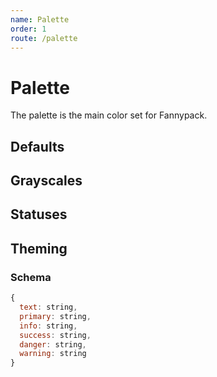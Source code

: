 ```yaml
---
name: Palette
order: 1
route: /palette
---
```



# Palette

The palette is the main color set for Fannypack.

## Defaults

<Box marginBottom="major-7">
  <Flex>
    <Box padding="0.5rem 0.25rem"><PaletteColor palette="default" /></Box>
  </Flex>
  <Flex marginTop="major-4">
    <Box padding="0.5rem 0.25rem"><PaletteColor palette="text400" /></Box>
    <Box padding="0.5rem 0.25rem"><PaletteColor palette="text300" /></Box>
    <Box padding="0.5rem 0.25rem"><PaletteColor palette="text200" /></Box>
    <Box padding="0.5rem 0.25rem"><PaletteColor palette="text100" /></Box>
  </Flex>
  <Flex>
    <Box padding="0.5rem 0.25rem"><PaletteColor palette="text" /></Box>
    <Box padding="0.5rem 0.25rem"><PaletteColor palette="textTint" /></Box>
  </Flex>
  <Flex marginTop="major-4">
    <Box padding="0.5rem 0.25rem"><PaletteColor palette="primary400" /></Box>
    <Box padding="0.5rem 0.25rem"><PaletteColor palette="primary300" /></Box>
    <Box padding="0.5rem 0.25rem"><PaletteColor palette="primary200" /></Box>
    <Box padding="0.5rem 0.25rem"><PaletteColor palette="primary100" /></Box>
  </Flex>
  <Flex>
    <Box padding="0.5rem 0.25rem"><PaletteColor palette="primary" /></Box>
    <Box padding="0.5rem 0.25rem"><PaletteColor palette="primaryTint" /></Box>
  </Flex>
  <Flex>
    <Box padding="0.5rem 0.25rem"><PaletteColor palette="primary600" /></Box>
    <Box padding="0.5rem 0.25rem"><PaletteColor palette="primary700" /></Box>
    <Box padding="0.5rem 0.25rem"><PaletteColor palette="primary800" /></Box>
    <Box padding="0.5rem 0.25rem"><PaletteColor palette="primary900" /></Box>
  </Flex>
</Box>

## Grayscales

<Box marginBottom="major-7">
  <Flex>
    <Box padding="0.5rem 0.25rem"><PaletteColor palette="black" /></Box>
  </Flex>
  <Flex marginTop="major-4">
    <Box padding="0.5rem 0.25rem"><PaletteColor palette="white" /></Box>
  </Flex>
  <Flex>
    <Box padding="0.5rem 0.25rem"><PaletteColor palette="white600" /></Box>
    <Box padding="0.5rem 0.25rem"><PaletteColor palette="white700" /></Box>
    <Box padding="0.5rem 0.25rem"><PaletteColor palette="white800" /></Box>
    <Box padding="0.5rem 0.25rem"><PaletteColor palette="white900" /></Box>
  </Flex>
  <Flex marginTop="major-4">
    <Box padding="0.5rem 0.25rem"><PaletteColor palette="gray400" /></Box>
    <Box padding="0.5rem 0.25rem"><PaletteColor palette="gray300" /></Box>
    <Box padding="0.5rem 0.25rem"><PaletteColor palette="gray200" /></Box>
    <Box padding="0.5rem 0.25rem"><PaletteColor palette="gray100" /></Box>
  </Flex>
  <Flex>
    <Box padding="0.5rem 0.25rem"><PaletteColor palette="gray" /></Box>
  </Flex>
  <Flex>
    <Box padding="0.5rem 0.25rem"><PaletteColor palette="gray600" /></Box>
    <Box padding="0.5rem 0.25rem"><PaletteColor palette="gray700" /></Box>
    <Box padding="0.5rem 0.25rem"><PaletteColor palette="gray800" /></Box>
    <Box padding="0.5rem 0.25rem"><PaletteColor palette="gray900" /></Box>
  </Flex>
</Box>

## Statuses

<Box marginBottom="major-7">
  <Flex>
    <Box padding="0.5rem 0.25rem"><PaletteColor palette="info400" /></Box>
    <Box padding="0.5rem 0.25rem"><PaletteColor palette="info300" /></Box>
    <Box padding="0.5rem 0.25rem"><PaletteColor palette="info200" /></Box>
    <Box padding="0.5rem 0.25rem"><PaletteColor palette="info100" /></Box>
  </Flex>
  <Flex>
    <Box padding="0.5rem 0.25rem"><PaletteColor palette="info" /></Box>
    <Box padding="0.5rem 0.25rem"><PaletteColor palette="infoTint" /></Box>
  </Flex>
  <Flex>
    <Box padding="0.5rem 0.25rem"><PaletteColor palette="info600" /></Box>
    <Box padding="0.5rem 0.25rem"><PaletteColor palette="info700" /></Box>
    <Box padding="0.5rem 0.25rem"><PaletteColor palette="info800" /></Box>
    <Box padding="0.5rem 0.25rem"><PaletteColor palette="info900" /></Box>
  </Flex>
  <Flex marginTop="major-4">
    <Box padding="0.5rem 0.25rem"><PaletteColor palette="success400" /></Box>
    <Box padding="0.5rem 0.25rem"><PaletteColor palette="success300" /></Box>
    <Box padding="0.5rem 0.25rem"><PaletteColor palette="success200" /></Box>
    <Box padding="0.5rem 0.25rem"><PaletteColor palette="success100" /></Box>
  </Flex>
  <Flex>
    <Box padding="0.5rem 0.25rem"><PaletteColor palette="success" /></Box>
    <Box padding="0.5rem 0.25rem"><PaletteColor palette="successTint" /></Box>
  </Flex>
  <Flex>
    <Box padding="0.5rem 0.25rem"><PaletteColor palette="success600" /></Box>
    <Box padding="0.5rem 0.25rem"><PaletteColor palette="success700" /></Box>
    <Box padding="0.5rem 0.25rem"><PaletteColor palette="success800" /></Box>
    <Box padding="0.5rem 0.25rem"><PaletteColor palette="success900" /></Box>
  </Flex>
  <Flex marginTop="major-4">
    <Box padding="0.5rem 0.25rem"><PaletteColor palette="danger400" /></Box>
    <Box padding="0.5rem 0.25rem"><PaletteColor palette="danger300" /></Box>
    <Box padding="0.5rem 0.25rem"><PaletteColor palette="danger200" /></Box>
    <Box padding="0.5rem 0.25rem"><PaletteColor palette="danger100" /></Box>
  </Flex>
  <Flex>
    <Box padding="0.5rem 0.25rem"><PaletteColor palette="danger" /></Box>
    <Box padding="0.5rem 0.25rem"><PaletteColor palette="dangerTint" /></Box>
  </Flex>
  <Flex>
    <Box padding="0.5rem 0.25rem"><PaletteColor palette="danger600" /></Box>
    <Box padding="0.5rem 0.25rem"><PaletteColor palette="danger700" /></Box>
    <Box padding="0.5rem 0.25rem"><PaletteColor palette="danger800" /></Box>
    <Box padding="0.5rem 0.25rem"><PaletteColor palette="danger900" /></Box>
  </Flex>
  <Flex marginTop="major-4">
    <Box padding="0.5rem 0.25rem"><PaletteColor palette="warning400" /></Box>
    <Box padding="0.5rem 0.25rem"><PaletteColor palette="warning300" /></Box>
    <Box padding="0.5rem 0.25rem"><PaletteColor palette="warning200" /></Box>
    <Box padding="0.5rem 0.25rem"><PaletteColor palette="warning100" /></Box>
  </Flex>
  <Flex>
    <Box padding="0.5rem 0.25rem"><PaletteColor palette="warning" /></Box>
    <Box padding="0.5rem 0.25rem"><PaletteColor palette="warningTint" /></Box>
  </Flex>
  <Flex>
    <Box padding="0.5rem 0.25rem"><PaletteColor palette="warning600" /></Box>
    <Box padding="0.5rem 0.25rem"><PaletteColor palette="warning700" /></Box>
    <Box padding="0.5rem 0.25rem"><PaletteColor palette="warning800" /></Box>
    <Box padding="0.5rem 0.25rem"><PaletteColor palette="warning900" /></Box>
  </Flex>
</Box>

## Theming

### Schema

```jsx
{
  text: string,
  primary: string,
  info: string,
  success: string,
  danger: string,
  warning: string
}
```

